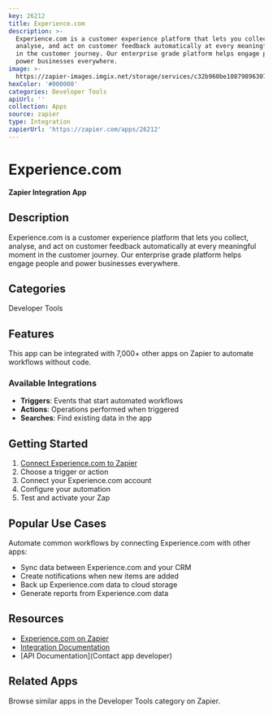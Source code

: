 ```yaml
---
key: 26212
title: Experience.com
description: >-
  Experience.com is a customer experience platform that lets you collect,
  analyse, and act on customer feedback automatically at every meaningful moment
  in the customer journey. Our enterprise grade platform helps engage people and
  power businesses everywhere.
image: >-
  https://zapier-images.imgix.net/storage/services/c32b960be10879896307da30ca6d9fe3.png?auto=format%2Ccompress&ixlib=python-3.0.0&q=50
hexColor: '#000000'
categories: Developer Tools
apiUrl: ''
collection: Apps
source: zapier
type: Integration
zapierUrl: 'https://zapier.com/apps/26212'
---
```

# Experience.com

**Zapier Integration App**

## Description

Experience.com is a customer experience platform that lets you collect, analyse, and act on customer feedback automatically at every meaningful moment in the customer journey. Our enterprise grade platform helps engage people and power businesses everywhere.

## Categories

Developer Tools

## Features

This app can be integrated with 7,000+ other apps on Zapier to automate workflows without code.

### Available Integrations

- **Triggers**: Events that start automated workflows
- **Actions**: Operations performed when triggered
- **Searches**: Find existing data in the app

## Getting Started

1. [Connect Experience.com to Zapier](https://zapier.com/apps/26212)
2. Choose a trigger or action
3. Connect your Experience.com account
4. Configure your automation
5. Test and activate your Zap

## Popular Use Cases

Automate common workflows by connecting Experience.com with other apps:

- Sync data between Experience.com and your CRM
- Create notifications when new items are added
- Back up Experience.com data to cloud storage
- Generate reports from Experience.com data

## Resources

- [Experience.com on Zapier](https://zapier.com/apps/26212)
- [Integration Documentation](https://zapier.com/apps/26212/integrations)
- [API Documentation](Contact app developer)

## Related Apps

Browse similar apps in the Developer Tools category on Zapier.
